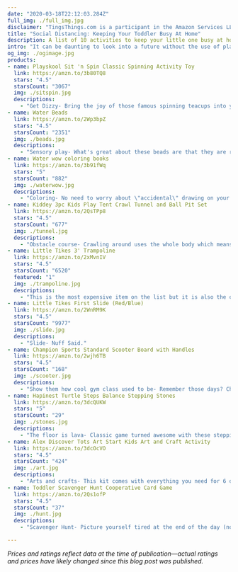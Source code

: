 ```yaml
---
date: "2020-03-18T22:12:03.284Z"
full_img: ./full_img.jpg
disclaimer: "TingsThings.com is a participant in the Amazon Services LLC Associates Program, an affiliate advertising program designed to provide a means for sites to earn advertising fees by advertising and linking to Amazon.com."
title: "Social Distancing: Keeping Your Toddler Busy At Home"
description: A list of 10 activities to keep your little one busy at home.
intro: "It can be daunting to look into a future without the use of playgrounds, playdates, and daycare.  We have compiled a list of activities you can do with your toddler to keep them busy and most importantly, keep them active.  Let's be honest, we just need to wear them out so they'll  still go to sleep on time, right?!"
og_img: ./ogimage.jpg
products:  
- name: Playskool Sit 'n Spin Classic Spinning Activity Toy
  link: https://amzn.to/3b80TQ8
  stars: "4.5"
  starsCount: "3067"
  img: ./sitspin.jpg
  descriptions:
    - "Get Dizzy- Bring the joy of those famous spinning teacups into your home. Your child will also utilize core strength and dexterity while tiring themselves out."
- name: Water Beads
  link: https://amzn.to/2Wp3bpZ
  stars: "4.5"
  starsCount: "2351"
  img: ./beads.jpg
  descriptions:
    - "Sensory play- What's great about these beads are that they are reusable. You can set up a pouring station, a pretend ocean, or just let them stick their hands inside a big tub of these. Just make sure your child is past the \"tasting stage\"."
- name: Water wow coloring books
  link: https://amzn.to/3b91fWq
  stars: "5"
  starsCount: "882"
  img: ./waterwow.jpg
  descriptions:
    - "Coloring- No need to worry about \"accidental\" drawing on your walls. These special markers only need water to work. These will also be perfect for restaurants when we are allowed to dine out again."
- name: Kiddey 3pc Kids Play Tent Crawl Tunnel and Ball Pit Set 
  link: https://amzn.to/2QsTPp8
  stars: "4.5"
  starsCount: "677"
  img: ./tunnel.jpg
  descriptions:
    - "Obstacle course- Crawling around uses the whole body which means you're one step closer to nap time! These pieces can be used separately and also fold up for easy storage."
- name: Little Tikes 3' Trampoline
  link: https://amzn.to/2xMvnIV
  stars: "4.5"
  starsCount: "6520"
  featured: "1"
  img: ./trampoline.jpg
  descriptions:
    - "This is the most expensive item on the list but it is also the one to guarantee a tired toddler."
- name: Little Tikes First Slide (Red/Blue)
  link: https://amzn.to/2WnRM9K
  stars: "4.5"
  starsCount: "9977"
  img: ./slide.jpg
  descriptions:
    - "Slide- Nuff Said."
- name: Champion Sports Standard Scooter Board with Handles
  link: https://amzn.to/2wjh6TB
  stars: "4.5"
  starsCount: "168"
  img: ./scooter.jpg
  descriptions:
    - "Show them how cool gym class used to be- Remember those days? Cheap enough that you can buy one for yourself too. 😉"  
- name: Hapinest Turtle Steps Balance Stepping Stones
  link: https://amzn.to/3dcQUKW
  stars: "5"
  starsCount: "29"
  img: ./stones.jpg
  descriptions:
    - "The floor is lava- Classic game turned awesome with these stepping stones perfect for learning the art of balance."
- name: Alex Discover Tots Art Start Kids Art and Craft Activity
  link: https://amzn.to/3dcOcVO
  stars: "4.5"
  starsCount: "424"
  img: ./art.jpg
  descriptions:
    - "Arts and crafts- This kit comes with everything you need for 6 different projects."  
- name: Toddler Scavenger Hunt Cooperative Card Game
  link: https://amzn.to/2Qs1ofP
  stars: "4.5"
  starsCount: "37"
  img: ./hunt.jpg
  descriptions:
    - "Scavenger Hunt- Picture yourself tired at the end of the day (not too hard to imagine) and you send your little one on a hunt for various items while you get to sit on the couch! "

---
```


*Prices and ratings reflect data at the time of publication—actual ratings and prices have likely changed since this blog post was published.*